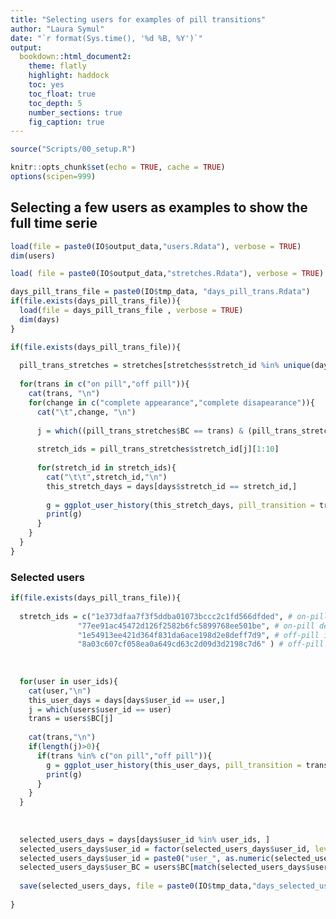 ```yaml
---
title: "Selecting users for examples of pill transitions"
author: "Laura Symul"
date: "`r format(Sys.time(), '%d %B, %Y')`"
output: 
  bookdown::html_document2: 
    theme: flatly
    highlight: haddock
    toc: yes
    toc_float: true
    toc_depth: 5
    number_sections: true
    fig_caption: true
---
```




```r
source("Scripts/00_setup.R")
```

```r
knitr::opts_chunk$set(echo = TRUE, cache = TRUE)
options(scipen=999)
```


## Selecting a few users as examples to show the full time serie

```r

load(file = paste0(IO$output_data,"users.Rdata"), verbose = TRUE)
dim(users)

load( file = paste0(IO$output_data,"stretches.Rdata"), verbose = TRUE)

days_pill_trans_file = paste0(IO$tmp_data, "days_pill_trans.Rdata")
if(file.exists(days_pill_trans_file)){
  load(file = days_pill_trans_file , verbose = TRUE)
  dim(days)
}

```


```r
if(file.exists(days_pill_trans_file)){
  
  pill_trans_stretches = stretches[stretches$stretch_id %in% unique(days$stretch_id),]
  
  for(trans in c("on pill","off pill")){
    cat(trans, "\n")
    for(change in c("complete appearance","complete disapearance")){
      cat("\t",change, "\n")
      
      j = which((pill_trans_stretches$BC == trans) & (pill_trans_stretches$TB_change_cat == change))
      
      stretch_ids = pill_trans_stretches$stretch_id[j][1:10]
      
      for(stretch_id in stretch_ids){
        cat("\t\t",stretch_id,"\n")
        this_stretch_days = days[days$stretch_id == stretch_id,]
        
        g = ggplot_user_history(this_stretch_days, pill_transition = trans)
        print(g)
      }
    }
  }
} 

```


### Selected users

```r

if(file.exists(days_pill_trans_file)){
  
  stretch_ids = c("1e373dfaa7f3f5ddba01073bccc2c1fd566dfded", # on-pill increase
               "77ee91ac45472d126f2582b6fc5899768ee501be", # on-pill decrease
               "1e54913ee421d364f831da6ace198d2e8deff7d9", # off-pill increase
               "8a03c607cf058ea0a649cd63c2d09d3d2198c7d6" ) # off-pill decrease
  
  
  
  for(user in user_ids){
    cat(user,"\n")
    this_user_days = days[days$user_id == user,]
    j = which(users$user_id == user)
    trans = users$BC[j]
    
    cat(trans,"\n")
    if(length(j)>0){
      if(trans %in% c("on pill","off pill")){
        g = ggplot_user_history(this_user_days, pill_transition = trans)
        print(g)
      }
    }
  }
  
  
  
  selected_users_days = days[days$user_id %in% user_ids, ]
  selected_users_days$user_id = factor(selected_users_days$user_id, levels = unique(selected_users_days$user_id))
  selected_users_days$user_id = paste0("user_", as.numeric(selected_users_days$user_id ))
  selected_users_days$user_BC = users$BC[match(selected_users_days$user_id, users$user_id)]
  
  save(selected_users_days, file = paste0(IO$tmp_data,"days_selected_users_for_pill_transition_examples.Rdata"))
  
}

```




